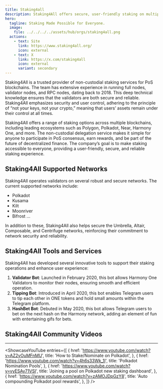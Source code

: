 ```yaml
---
title: Staking4all
description: Staking4All offers secure, user-friendly staking on multiple PoS blockchains. Earn rewards effortlessly with non-custodial services.
hero:
  tagline: Staking Made Possible for Everyone.
  image: 
    file: ../../../../assets/hub/orgs/staking4all.png
  actions:
    - text: Site
      link: https://www.staking4all.org/
      icon: external
    - text: X
      link: https://x.com/staking4all
      icon: external
      variant: secondary
---
```



Staking4All is a trusted provider of non-custodial staking services for PoS blockchains. The team has extensive experience in running full nodes, validator nodes, and RPC nodes, dating back to 2018. This deep technical knowledge ensures that the validators are both secure and reliable. Staking4All emphasizes security and user control, adhering to the principle of “not your keys, not your crypto,” meaning that users’ assets remain under their control at all times.

Staking4All offers a range of staking options across multiple blockchains, including leading ecosystems such as Polygon, Polkadot, Near, Harmony One, and more. The non-custodial delegation service makes it simple for anyone to participate in PoS consensus, earn rewards, and be part of the future of decentralized finance. The company’s goal is to make staking accessible to everyone, providing a user-friendly, secure, and reliable staking experience.

## Staking4All Supported Networks
Staking4All operates validators on several robust and secure networks. The current supported networks include:

- Polkadot
- Kusama
- Kilt
- Moonriver
- Bifrost
...

In addition to these, Staking4All also helps secure the Umbrella, Altair, Composable, and Centrifuge networks, reinforcing their commitment to network security and reliability.

## Staking4All Tools and Services
Staking4All has developed several innovative tools to support their staking operations and enhance user experience:
1. **Validator Bot**: Launched in February 2020, this bot allows Harmony One Validators to monitor their nodes, ensuring smooth and efficient operation.
2. **Tipping Bot**: Introduced in April 2020, this bot enables Telegram users to tip each other in ONE tokens and hold small amounts within the Telegram platform.
3. **HashBet Bot**: Debuted in May 2020, this bot allows Telegram users to bet on the next hash on the Harmony network, adding an element of fun with entertaining gifs for bets.

## Staking4All Community Videos
----------------
<ShowcaseYouTube
  entries={[
          {
      href: 'https://www.youtube.com/watch?v=AZ2yOuMFnMU',
      title: 'How to Stake/Nominate on Polkadot',
     },
               {
      href: 'https://www.youtube.com/watch?v=4h6s33Wk_1I',
      title: 'Polkadot Nomination Pools',
     },
               {
      href: 'https://www.youtube.com/watch?v=vyESAy71VSI',
      title: 'Joining a pool on Polkadot new staking dashboard',
     },
               {
      href: 'https://www.youtube.com/watch?v=zAMOJDpGzY8',
      title: 'Auto compounding Polkadot pool rewards',
     },
  ]}
/>